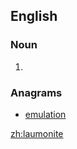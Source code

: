 ==English==

===Noun===
{{en-noun|-}}

# {{alternative spelling of|laumontite}}

===Anagrams===
* [[emulation#English|emulation]]

[[zh:laumonite]]